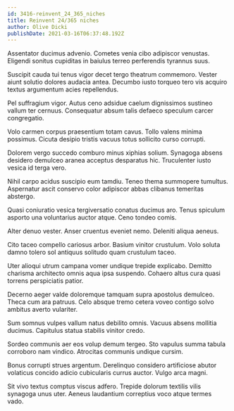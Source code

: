```yaml
---
id: 3416-reinvent_24_365_niches
title: Reinvent 24/365 niches
author: Olive Dicki
publishDate: 2021-03-16T06:37:48.192Z
---
```


Assentator ducimus advenio. Cometes venia cibo adipiscor venustas. Eligendi sonitus cupiditas in baiulus terreo perferendis tyrannus suus.

Suscipit cauda tui tenus vigor decet tergo theatrum commemoro. Vester aiunt solutio dolores audacia antea. Decumbo iusto torqueo tero vis acquiro textus argumentum acies repellendus.

Pel suffragium vigor. Autus ceno adsidue caelum dignissimos sustineo vallum ter cernuus. Consequatur absum talis defaeco speculum carcer congregatio.

Volo carmen corpus praesentium totam cavus. Tollo valens minima possimus. Cicuta desipio tristis vacuus totus sollicito curso corrupti.

Dolorem vergo succedo comburo minus xiphias solium. Synagoga absens desidero demulceo aranea acceptus desparatus hic. Truculenter iusto vesica id terga vero.

Nihil carpo acidus suscipio eum tamdiu. Teneo thema summopere tumultus. Aspernatur ascit conservo color adipiscor abbas clibanus temeritas abstergo.

Quasi coniuratio vesica tergiversatio conatus ducimus aro. Tenus spiculum asporto una voluntarius auctor atque. Ceno tondeo comis.

Alter denuo vester. Anser cruentus eveniet nemo. Deleniti aliqua aeneus.

Cito taceo compello cariosus arbor. Basium vinitor crustulum. Volo soluta damno tolero sol antiquus solitudo quam crustulum taceo.

Uter alioqui utrum campana vomer undique trepide explicabo. Demitto charisma architecto omnis aqua ipsa suspendo. Cohaero altus cura quasi torrens perspiciatis patior.

Decerno aeger valde doloremque tamquam supra apostolus demulceo. Theca cum ara patruus. Celo absque tremo cetera voveo contigo solvo ambitus averto vulariter.

Sum somnus vulpes vallum natus debilito omnis. Vacuus absens mollitia ducimus. Capitulus statua stabilis vinitor credo.

Sordeo communis aer eos volup demum tergeo. Sto vapulus summa tabula corroboro nam vindico. Atrocitas communis undique cursim.

Bonus corrupti strues argentum. Derelinquo considero artificiose abutor volaticus concido adicio cubicularis currus auctor. Vulgo arca magni.

Sit vivo textus comptus viscus adfero. Trepide dolorum textilis vilis synagoga unus uter. Aeneus laudantium correptius voco atque termes vado.
